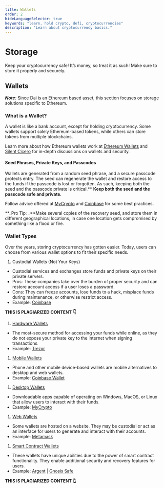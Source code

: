 ```yaml
---
title: Wallets
order: 2
hideLanguageSelector: true
keywords: "learn, hold crypto, defi, cryptocurrencies"
description: "Learn about cryptocurrency basics."
---
```


# Storage

Keep your cryptocurrency safe! It’s money, so treat it as such! Make sure to store it properly and securely.

## Wallets

**_Note:_** Since Dai is an Ethereum based asset, this section focuses on storage solutions specific to Ethereum.

### What is a Wallet?

A wallet is like a bank account, except for holding cryptocurrency. Some wallets support solely Ethereum-based tokens, while others can store tokens from multiple blockchains.

Learn more about how Ethereum wallets work at [Ethereum Wallets](https://ethereum.org/wallets/) and [Silent Cicero](https://silentcicero.gitbooks.io/pro-tips-for-ethereum-wallet-management/ethereum-wallet-basics/what-is-an-ethereum-wallet.html) for in-depth discussions on wallets and security.

#### Seed Phrases, Private Keys, and Passcodes

Wallets are generated from a random seed phrase, and a secure passcode protects entry. The seed can regenerate the wallet and restore access to the funds if the passcode is lost or forgotten. As such, keeping both the seed and the passcode private is critical.** **Keep both the seed and the passcode safe and private.**

Follow advice offered at [MyCrypto](https://support.mycrypto.com/staying-safe/protecting-yourself-and-your-funds) and [Coinbase](https://blog.coinbase.com/the-keys-to-keeping-your-crypto-safe-96d497cce6cf) for some best practices.

**_Pro Tip: _**Make several copies of the recovery seed, and store them in different geographical locations, in case one location gets compromised by something like a flood or fire.

### Wallet Types

Over the years, storing cryptocurrency has gotten easier. Today, users can choose from various wallet options to fit their specific needs.

1. Custodial Wallets (Not Your Keys)
- Custodial services and exchanges store funds and private keys on their private servers.
- Pros: These companies take over the burden of proper security and can restore account access if a user loses a password.
- Cons: They can freeze accounts, lose funds to a hack, misplace funds during maintenance, or otherwise restrict access.
- Example: [Coinbase](https://www.coinbase.com/dashboard)

**THIS IS PLAGIARIZED CONTENT 👇**

1. [Hardware Wallets](https://docs.ethhub.io/using-ethereum/wallets/hardware/)
- The most-secure method for accessing your funds while online, as they do not expose your private key to the internet when signing transactions.
- Example: [Trezor](https://trezor.io/)
1. [Mobile Wallets](https://docs.ethhub.io/using-ethereum/wallets/mobile/)
- Phone and other mobile device-based wallets are mobile alternatives to desktop and web wallets.
- Example: [Coinbase Wallet](https://wallet.coinbase.com/)
1. [Desktop Wallets](https://docs.ethhub.io/using-ethereum/wallets/desktop/)
- Downloadable apps capable of operating on Windows, MacOS, or Linux that allow users to interact with their funds.
- Example: [MyCrypto](https://download.mycrypto.com/)
1. [Web Wallets](https://docs.ethhub.io/using-ethereum/wallets/web/)
- Some wallets are hosted on a website. They may be custodial or act as an interface for users to generate and interact with their accounts.
- Example: [Metamask](https://metamask.io/)
1. [Smart Contract Wallets](https://docs.ethhub.io/using-ethereum/wallets/smart-contract-wallets/)
- These wallets have unique abilities due to the power of smart contract functionality. They enable additional security and recovery features for users.
- Example: [Argent](https://www.argent.xyz/security/) | [Gnosis Safe](https://gnosis-safe.io/)

**THIS IS PLAGIARIZED CONTENT 👆**
